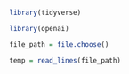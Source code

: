 
```r

library(tidyverse)

library(openai)

```

```r

file_path = file.choose()

temp = read_lines(file_path)

```

